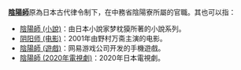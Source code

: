 '''[[陰陽師|陰陽師]]'''原為日本古代律令制下，在中務省陰陽寮所屬的官職。其也可以指：

*[[陰陽師_(小說)|陰陽師 (小說)]]：由日本小說家梦枕獏所著的小說系列。
*[[阴阳师_(电影)|阴阳师 (电影)]]：2001年由野村万斋主演的电影。
*[[陰陽師_(遊戲)|陰陽師 (遊戲)]]：网易游戏公司开发的手機遊戲。
*[[陰陽師_(2020年電視劇)|陰陽師 (2020年電視劇)]]：2020年日本電視劇。

{{disambig|Cat=三字亞洲相關消歧義}}